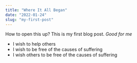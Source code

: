 ```yaml
---
title: "Where It All Began"
date: "2022-01-24"
slug: "my-first-post"
---
```


How to open this up? This is my first blog post. *Good for me*

* I wish to help others
* I wish to be free of the causes of suffering
* I wish others to be free of the causes of suffering

